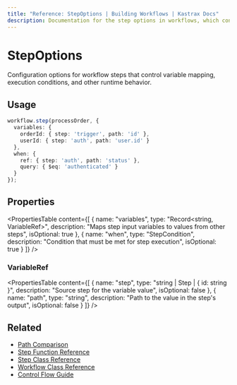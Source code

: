 ```yaml
---
title: "Reference: StepOptions | Building Workflows | Kastrax Docs"
description: Documentation for the step options in workflows, which control variable mapping, execution conditions, and other runtime behavior.
---
```


# StepOptions

Configuration options for workflow steps that control variable mapping, execution conditions, and other runtime behavior.

## Usage

```typescript
workflow.step(processOrder, {
  variables: {
    orderId: { step: 'trigger', path: 'id' },
    userId: { step: 'auth', path: 'user.id' }
  },
  when: {
    ref: { step: 'auth', path: 'status' },
    query: { $eq: 'authenticated' }
  }
});
```

## Properties

<PropertiesTable
  content={[
    {
      name: "variables",
      type: "Record<string, VariableRef>",
      description: "Maps step input variables to values from other steps",
      isOptional: true
    },
    {
      name: "when",
      type: "StepCondition",
      description: "Condition that must be met for step execution",
      isOptional: true
    }
  ]}
/>

### VariableRef

<PropertiesTable
  content={[
    {
      name: "step",
      type: "string | Step | { id: string }",
      description: "Source step for the variable value",
      isOptional: false
    },
    {
      name: "path",
      type: "string",
      description: "Path to the value in the step's output",
      isOptional: false
    }
  ]}
/>

## Related
- [Path Comparison](../../docs/workflows/control-flow.mdx)
- [Step Function Reference](./step-function.mdx)
- [Step Class Reference](./step-class.mdx)
- [Workflow Class Reference](./workflow.mdx)
- [Control Flow Guide](../../docs/workflows/control-flow.mdx)
